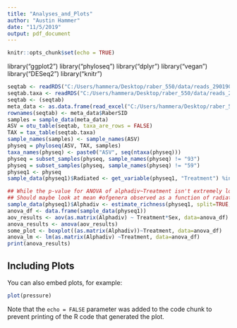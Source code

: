 ```yaml
---
title: "Analyses_and_Plots"
author: "Austin Hammer"
date: "11/5/2019"
output: pdf_document
---
```


```r
knitr::opts_chunk$set(echo = TRUE)
```

library("ggplot2")
library("phyloseq")
library("dplyr")
library("vegan")
library("DESeq2")
library("knitr")

```r
seqtab <- readRDS("C:/Users/hammera/Desktop/raber_550/data/reads_290190_seqtab_final.rds")
seqtab.taxa <- readRDS("C:/Users/hammera/Desktop/raber_550/data/reads_290190_taxa_final.rds")
seqtab <- (seqtab)
meta_data <- as.data.frame(read_excel("C:/Users/hammera/Desktop/raber_550/data/550_metadata_revised.xlsx"))
rownames(seqtab) <- meta_data$RaberSID
samples = sample_data(meta_data)
ASV = otu_table(seqtab, taxa_are_rows = FALSE)
TAX = tax_table(seqtab.taxa)
sample_names(samples) <- sample_names(ASV)
physeq = phyloseq(ASV, TAX, samples)
taxa_names(physeq) <- paste0("ASV", seq(ntaxa(physeq)))
physeq = subset_samples(physeq, sample_names(physeq) != "93")
physeq = subset_samples(physeq, sample_names(physeq) != "59")
physeq1 <- physeq
sample_data(physeq1)$Radiated <- get_variable(physeq1, "Treatment") %in% c("25","50","200")
```


```r
## While the p-value for ANOVA of alphadiv~Treatment isn't extremely low (Pr(>F)~0.13), Shannon~Treatment*Sex (Pr(>F)~0.06), Observed~Treatment (Pr(>F)~0.06) it might be useful to briefly mention this in light of Keaton's previous analysis which showed an increase in alphadiv associated with increased radiation exposure.
## Should maybe look at mean #ofgenera observed as a function of radiation level. Considering the low count #s post-glom with phyloseq, is this going to be descriptive or meaningful?
sample_data(physeq1)$Alphadiv <- estimate_richness(physeq1, split=TRUE, measures=c("Observed"))
anova_df <- data.frame(sample_data(physeq1))
aov_results <- aov(as.matrix(Alphadiv) ~ Treatment*Sex, data=anova_df)
anova_results <- anova(aov_results)
some_plot <- boxplot((as.matrix(Alphadiv))~Treatment, data=anova_df)
anova_lm <- lm(as.matrix(Alphadiv) ~Treatment, data=anova_df)
print(anova_results)
```

## Including Plots

You can also embed plots, for example:

```r
plot(pressure)
```

Note that the `echo = FALSE` parameter was added to the code chunk to prevent printing of the R code that generated the plot.
